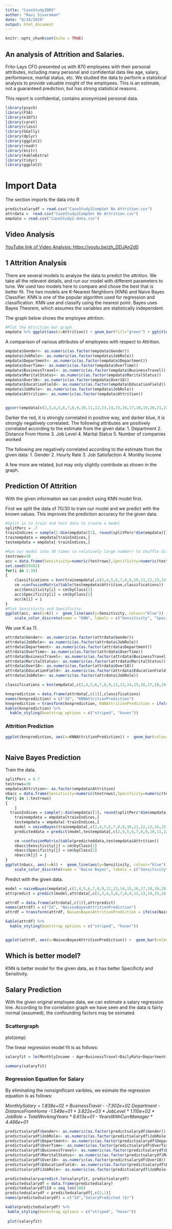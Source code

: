 ```yaml
---
title: "CaseStudy2DDS"
author: "Ravi Sivaraman"
date: "8/14/2020"
output: html_document
---
```


```r
knitr::opts_chunk$set(echo = TRUE)
```

## An analysis of Attrition and Salaries.
   Frito-Lays CFO presented us with 870 employees with their personal attributes, including many personal and confidential data like age, salary, performance, marital status, etc. We studied the data to perform a statistical analysis to provide valuable insight of the employees. This is an estimate, not a guaranteed prediction, but has strong statistical reasons.
   
   This report is confidential, contains anonymized personal data.
   
   

```r

library(psych)
library(FSA)
library(e1071)
library(caret)
library(class)
library(GGally)
library(dplyr)
library(ggplot2)
library(readr)
library(knitr)
library(kableExtra)
library(tidyr)
library(ggplot2)
```


# Import Data

The section imports the data into R

``` r
predictsalarydf = read.csv("CaseStudy2CompSet No Attrition.csv")
attrdata =  read.csv("CaseStudy2CompSet No Attrition.csv")
empdata = read.csv("CaseStudy2-data.csv")
```

## Video Analysis
[YouTube link of Video Analysis: https://youtu.be/zh_DDJAn2d0](https://youtu.be/zh_DDJAn2d0)


## 1 Attrition Analysis
   There are several models to analyze the data to predict the attrition. We take all the relevent details, and run our model with different parameters to tune. We used two models here to compare and chose the best that is better fit.
   The two models are K-Nearest Neighbors (KNN) and Naive Bayes Classifier. 
      KNN is one of the popular algorithm used for regression and classification. KNN use and classify using the nearest point. 
      Bayes uses Bayes Theorem, which assumes the variables are statistically independent.

The graph below shows the employee attrition.
```r
#Plot the Attrition bar graph
empdata %>% ggplot(aes(x=Attrition)) + geom_bar(fill="green") + ggtitle("Employee Attrition") + xlab("Attrition") + ylab("Number of employees")
```

A comparison of various attributes of employees with respect to Attrition.

```r

empdata$Gender<- as.numeric(as.factor(empdata$Gender))
empdata$JobRole<- as.numeric(as.factor(empdata$JobRole))
empdata$Department<- as.numeric(as.factor(empdata$Department))
empdata$OverTime<- as.numeric(as.factor(empdata$OverTime))
empdata$BusinessTravel<- as.numeric(as.factor(empdata$BusinessTravel))
empdata$MaritalStatus<- as.numeric(as.factor(empdata$MaritalStatus))
empdata$Over18<- as.numeric(as.factor(empdata$Over18))
empdata$EducationField<- as.numeric(as.factor(empdata$EducationField))
empdata$JobRole<- as.numeric(as.factor(empdata$JobRole))
empdata$Attrition<- as.numeric(as.factor(empdata$Attrition))


ggcorr(empdata[c(2,3,4,5,6,7,8,9,10,11,12,13,14,15,16,17,18,19,20,21,22,24,25,26,27,28,29,30,31,32,33,34,35,36)], name = "rho", color="gray30", size=3,layout.exp = 1, hjust = 1)
```

Darker the red, it is strongly correlated in positive way, and darker blue, it is strongly negatively correlated.
The following attributes are positively correlated according to the estimate from the given data:
1. Department
2. Distance From Home
3. Job Level
4. Marital Status
5. Number of companies worked

The following are negatively correlated according to the estimate from the given data:
1. Gender
2. Hourly Rate
3. Job Satisfaction
4. Monthy Income

A few more are related, but may only slightly contribute as shown in the graph.

## Prediction Of Attrition

With the given informaiton we can predict using KNN model first.

First we split the data of 70/30 to train our model and we predict with the known values. This improves the prediction accuracy for the given data.

```r

#Split in to train and test data to create a model
splitPerc = .7
trainIndices = sample(1:dim(empdata)[1], round(splitPerc*dim(empdata)[1]))
trainempdata = empdata[trainIndices,]
testempdata = empdata[-trainIndices,]

#Run our model into 30 times (a relatively large number) to shuffle different ways to train the model better
testrows=30
acc = data.frame(Sensitivity=numeric(testrows),Specificity=numeric(testrows),k=numeric(testrows))
set.seed(83482)
for(i in 1:30)
{
	classifications = knn(trainempdata[,c(2,4,5,6,7,8,9,10,11,12,13,14,15,16,17,18,19,20,21,22,24,25,26,27,28,29,30,31,32,33,34,35,36)], testempdata[,c(2,4,5,6,7,8,9,10,11,12,13,14,15,16,17,18,19,20,21,22,24,25,26,27,28,29,30,31,32,33,34,35,36)],trainempdata$Attrition,prob=TRUE,k=i)
	cm =confusionMatrix(table(testempdata$Attrition,classifications))
	acc$Sensitivity[i] = cm$byClass[1]
	acc$Specificity[i] = cm$byClass[2]
	acc$k[i] = i
}
#Plot Sensitivity and Specificity
ggplot(acc, aes(x=k)) +  geom_line(aes(y=Sensitivity, colour="blue")) + geom_line(aes(y=Specificity, colour="red")) + ggtitle("Sensitivity vs Specificity in KNN") + xlab("K") + ylab("Accuracy") +
    scale_color_discrete(name = "KNN", labels = c("Sensitivity", "Specificity"))

```

We use K as 11.
```r
attrdata$Gender<- as.numeric(as.factor(attrdata$Gender))
attrdata$JobRole<- as.numeric(as.factor(attrdata$JobRole))
attrdata$Department<- as.numeric(as.factor(attrdata$Department))
attrdata$OverTime<- as.numeric(as.factor(attrdata$OverTime))
attrdata$BusinessTravel<- as.numeric(as.factor(attrdata$BusinessTravel))
attrdata$MaritalStatus<- as.numeric(as.factor(attrdata$MaritalStatus))
attrdata$Over18<- as.numeric(as.factor(attrdata$Over18))
attrdata$EducationField<- as.numeric(as.factor(attrdata$EducationField))
attrdata$JobRole<- as.numeric(as.factor(attrdata$JobRole))

classifications = knn(empdata[,c(2,4,5,6,7,8,9,12,13,14,15,16,17,18,19,20,21,22,24,25,26,27,28,29,30,31,32,33,34,35,36)], attrdata[,c(2,3,4,5,6,7,8,9,12,13,14,15,16,17,18,19,20,21,22,24,25,26,27,28,29,30,31,32,33,34,35)],empdata$Attrition,prob=TRUE,k=11)

knnprediction = data.frame(attrdata[,c(1)],classifications)
names(knnprediction) = c("Id", "KNNAttritionPrediction")
knnprediction = transform(knnprediction, KNNAttritionPrediction = ifelse(KNNAttritionPrediction==1, "No", "Yes")) 
kable(knnprediction) %>%
  kable_styling(bootstrap_options = c("striped", "hover"))


```

### Attrition Prediction 
```r

ggplot(knnprediction, aes(x=KNNAttritionPrediction)) +  geom_bar(colour="blue") +  ggtitle("Attrition Prediction for given new set of employees in KNN") + xlab("Attrition") + ylab("Count") 
  

```

## Naive Bayes Prediction

Train the data.

```r

splitPerc = 0.7
testrows=30
empdata$Attrition<- as.factor(empdata$Attrition)
nbacc = data.frame(Sensitivity=numeric(testrows),Specificity=numeric(testrows),k=numeric(testrows))
for(j in 1:testrows)
{
	j
  trainIndices = sample(1:dim(empdata)[1], round(splitPerc*dim(empdata)[1]))
	trainempdata = empdata[trainIndices,]
	testempdata = empdata[-trainIndices,]
	model = naiveBayes(trainempdata[,c(2,4,5,6,7,8,9,10,11,12,13,14,15,16,17,18,19,20,21,22,24,25,26,27,28,29,30,31,32,33,34,35,36)],trainempdata$Attrition)
	predicteddata = predict(model,testempdata[,c(2,4,5,6,7,8,9,10,11,12,13,14,15,16,17,18,19,20,21,22,24,25,26,27,28,29,30,31,32,33,34,35,36)])

	cm =confusionMatrix(table(predicteddata,testempdata$Attrition))
	nbacc$Sensitivity[j] = cm$byClass[1]
	nbacc$Specificity[j] = cm$byClass[2]
	nbacc$k[j] = j
}
ggplot(nbacc, aes(x=k)) +  geom_line(aes(y=Sensitivity, colour="blue")) + geom_line(aes(y=Specificity, colour="red")) + ggtitle("Sensitivity vs Specificity in Naive Bayes") + xlab("run") + ylab("Accuracy") +
    scale_color_discrete(name = "Naive Bayes", labels = c("Sensitivity", "Specificity"))
```

Predict with the given data.

```r

model = naiveBayes(empdata[,c(2,4,5,6,7,8,9,12,13,14,15,16,17,18,19,20,21,22,24,25,26,27,28,29,30,31,32,33,34,35,36)],empdata$Attrition)
attrpredict = predict(model,attrdata[,c(2,3,4,5,6,7,8,9,12,13,14,15,16,17,18,19,20,21,22,24,25,26,27,28,29,30,31,32,33,34,35)])

attrdf = data.frame(attrdata[,c(1)],attrpredict)
names(attrdf) = c("Id", "NaivesBayesAttritionPrediction")
attrdf = transform(attrdf, NaivesBayesAttritionPrediction = ifelse(NaivesBayesAttritionPrediction==1, "No", "Yes")) 

kable(attrdf) %>%
  kable_styling(bootstrap_options = c("striped", "hover"))


ggplot(attrdf, aes(x=NaivesBayesAttritionPrediction)) +  geom_bar(colour="blue") +  ggtitle("Attrition Prediction for given new set of employees in Naive Bayes") + xlab("Attrition") + ylab("Count") 
```

## Which is better model?
KNN is better model for the given data, as it has better Specificity and Sensitivity. 


## Salary Prediction

With the given original employee data, we can estimate a salary regression line. According to the correlation graph we have seen and the data is fairly normal (assumed), the confounding factors may be esimated.

### Scattergraph
plot(emp)

The linear regression model fit is as follows:

```r

salaryfit = lm(MonthlyIncome ~ Age+BusinessTravel+DailyRate+Department+DistanceFromHome+Education+EducationField+EmployeeNumber+EnvironmentSatisfaction+Gender+HourlyRate+JobInvolvement+JobLevel+JobRole+JobSatisfaction+MaritalStatus+MonthlyRate+NumCompaniesWorked+OverTime+PercentSalaryHike+PerformanceRating+RelationshipSatisfaction+StockOptionLevel+TotalWorkingYears+TrainingTimesLastYear+WorkLifeBalance+YearsAtCompany+YearsInCurrentRole+YearsSinceLastPromotion+YearsWithCurrManager, data=empdata)

summary(salaryfit)
```

### Regression Equation for Salary
By eliminating the  nonsignificant varibles, we esimate the regression equation is as follows:

 _MonthlySalary =  1.838e+02 * BusinessTravel - -7.302e+02 *Department - DistanceFromHome * -1.549e+01 +  3.822e+03 * JobLevel * 1.110e+02 * JobRole + TotalWorkingYears * 6.613e+01 - YearsWithCurrManager * 4.466e+01_ 
 
 ```r

predictsalarydf$Gender<- as.numeric(as.factor(predictsalarydf$Gender))
predictsalarydf$JobRole<- as.numeric(as.factor(predictsalarydf$JobRole))
predictsalarydf$Department<- as.numeric(as.factor(predictsalarydf$Department))
predictsalarydf$OverTime<- as.numeric(as.factor(predictsalarydf$OverTime))
predictsalarydf$BusinessTravel<- as.numeric(as.factor(predictsalarydf$BusinessTravel))
predictsalarydf$MaritalStatus<- as.numeric(as.factor(predictsalarydf$MaritalStatus))
predictsalarydf$Over18<- as.numeric(as.factor(predictsalarydf$Over18))
predictsalarydf$EducationField<- as.numeric(as.factor(predictsalarydf$EducationField))
predictsalarydf$JobRole<- as.numeric(as.factor(predictsalarydf$JobRole))

predictedsalary=predict.lm(salaryfit, predictsalarydf)
predictedsalarydf = data.frame(predictedsalary)
predictedsalarydf$Id = seq_len(300)
predictedsalarydf = predictedsalarydf[,c(2,1)]
names(predictedsalarydf) = c("Id","SalaryPredicted ($)")

kable(predictedsalarydf) %>%
  kable_styling(bootstrap_options = c("striped", "hover"))
  
  plot(salaryfit)

```



